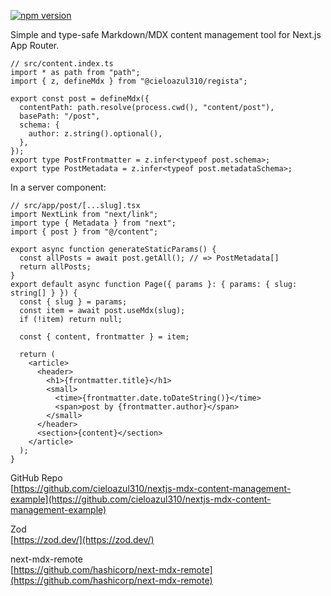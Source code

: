 <a href="https://badge.fury.io/js/@cieloazul310%2Fregista" target="_blank" rel="noopener noreferrer"><img src="https://badge.fury.io/js/@cieloazul310%2Fregista.svg" alt="npm version" /></a>

Simple and type-safe Markdown/MDX content management tool for Next.js App Router.

```tsx
// src/content.index.ts
import * as path from "path";
import { z, defineMdx } from "@cieloazul310/regista";

export const post = defineMdx({
  contentPath: path.resolve(process.cwd(), "content/post"),
  basePath: "/post",
  schema: {
    author: z.string().optional(),
  },
});
export type PostFrontmatter = z.infer<typeof post.schema>;
export type PostMetadata = z.infer<typeof post.metadataSchema>;
```

In a server component:

```tsx
// src/app/post/[...slug].tsx
import NextLink from "next/link";
import type { Metadata } from "next";
import { post } from "@/content";

export async function generateStaticParams() {
  const allPosts = await post.getAll(); // => PostMetadata[]
  return allPosts;
}
export default async function Page({ params }: { params: { slug: string[] } }) {
  const { slug } = params;
  const item = await post.useMdx(slug);
  if (!item) return null;

  const { content, frontmatter } = item;
  
  return (
    <article>
      <header>
        <h1>{frontmatter.title}</h1>
        <small>
          <time>{frontmatter.date.toDateString()}</time>
          <span>post by {frontmatter.author}</span>
        </small>
      </header>
      <section>{content}</section>
    </article>
  );
}
```

GitHub Repo  
[https://github.com/cieloazul310/nextjs-mdx-content-management-example](https://github.com/cieloazul310/nextjs-mdx-content-management-example)

Zod  
[https://zod.dev/](https://zod.dev/)

next-mdx-remote  
[https://github.com/hashicorp/next-mdx-remote](https://github.com/hashicorp/next-mdx-remote)
